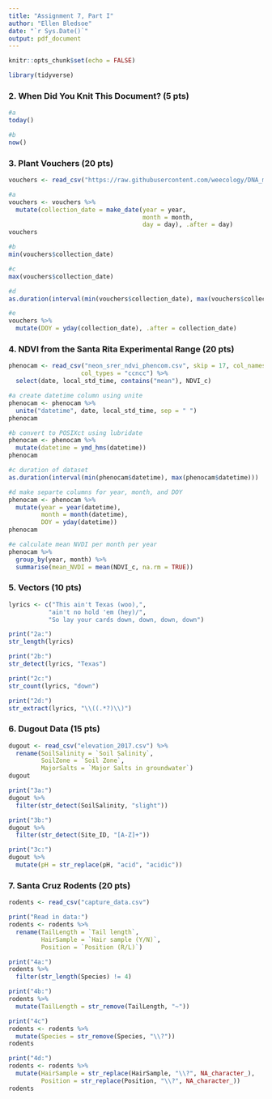```yaml
---
title: "Assignment 7, Part I"
author: "Ellen Bledsoe"
date: "`r Sys.Date()`"
output: pdf_document
---
```


```r
knitr::opts_chunk$set(echo = FALSE)
```

```r
library(tidyverse)
```

### 2. When Did You Knit This Document? (5 pts)

```r
#a
today()

#b
now()
```

### 3. Plant Vouchers (20 pts)

```r
vouchers <- read_csv("https://raw.githubusercontent.com/weecology/DNA_metabarcoding/master/data/collection_data/plant_voucher_collection.csv")
```

```r
#a
vouchers <- vouchers %>% 
  mutate(collection_date = make_date(year = year,
                                     month = month,
                                     day = day), .after = day)
vouchers

#b
min(vouchers$collection_date)

#c
max(vouchers$collection_date)

#d
as.duration(interval(min(vouchers$collection_date), max(vouchers$collection_date)))

#e
vouchers %>% 
  mutate(DOY = yday(collection_date), .after = collection_date)
```

### 4. NDVI from the Santa Rita Experimental Range (20 pts)

```r
phenocam <- read_csv("neon_srer_ndvi_phencom.csv", skip = 17, col_names = TRUE, 
                    col_types = "ccncc") %>% 
  select(date, local_std_time, contains("mean"), NDVI_c)
```

```r
#a create datetime column using unite
phenocam <- phenocam %>% 
  unite("datetime", date, local_std_time, sep = " ")
phenocam

#b convert to POSIXct using lubridate
phenocam <- phenocam %>% 
  mutate(datetime = ymd_hms(datetime))
phenocam

#c duration of dataset
as.duration(interval(min(phenocam$datetime), max(phenocam$datetime)))

#d make separte columns for year, month, and DOY
phenocam <- phenocam %>% 
  mutate(year = year(datetime),
         month = month(datetime),
         DOY = yday(datetime))
phenocam

#e calculate mean NVDI per month per year
phenocam %>% 
  group_by(year, month) %>% 
  summarise(mean_NVDI = mean(NDVI_c, na.rm = TRUE))

```


### 5. Vectors (10 pts)

```r
lyrics <- c("This ain't Texas (woo),", 
           "ain't no hold 'em (hey)/",
           "So lay your cards down, down, down, down")
```


```r
print("2a:")
str_length(lyrics)

print("2b:")
str_detect(lyrics, "Texas")

print("2c:")
str_count(lyrics, "down")

print("2d:")
str_extract(lyrics, "\\((.*?)\\)")
```

### 6. Dugout Data (15 pts)

```r
dugout <- read_csv("elevation_2017.csv") %>% 
  rename(SoilSalinity = `Soil Salinity`,
         SoilZone = `Soil Zone`,
         MajorSalts = `Major Salts in groundwater`)
dugout
```

```r
print("3a:")
dugout %>% 
  filter(str_detect(SoilSalinity, "slight"))

print("3b:")
dugout %>% 
  filter(str_detect(Site_ID, "[A-Z]+"))

print("3c:")
dugout %>% 
  mutate(pH = str_replace(pH, "acid", "acidic"))
```

### 7. Santa Cruz Rodents (20 pts)

```r
rodents <- read_csv("capture_data.csv")
```

```r
print("Read in data:")
rodents <- rodents %>% 
  rename(TailLength = `Tail length`,
         HairSample = `Hair sample (Y/N)`,
         Position = `Position (R/L)`)

print("4a:")
rodents %>% 
  filter(str_length(Species) != 4)

print("4b:")
rodents %>% 
  mutate(TailLength = str_remove(TailLength, "~"))

print("4c")
rodents <- rodents %>% 
  mutate(Species = str_remove(Species, "\\?"))
rodents

print("4d:")
rodents <- rodents %>% 
  mutate(HairSample = str_replace(HairSample, "\\?", NA_character_),
         Position = str_replace(Position, "\\?", NA_character_))
rodents
```

